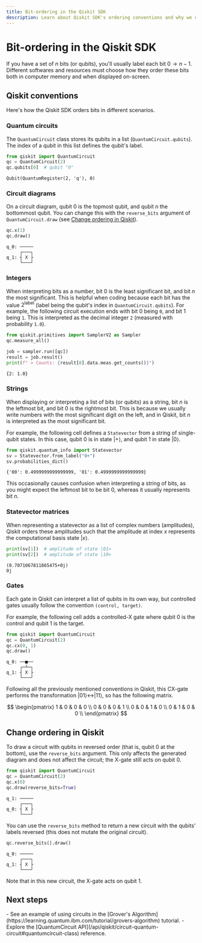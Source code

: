 ```yaml
---
title: Bit-ordering in the Qiskit SDK
description: Learn about Qiskit SDK's ordering conventions and why we chose them
---
```


# Bit-ordering in the Qiskit SDK

If you have a set of $n$ bits (or qubits), you'll usually label each bit $0
\rightarrow n-1$. Different softwares and resources must choose how they order
these bits both in computer memory and when displayed on-screen.

## Qiskit conventions

Here's how the Qiskit SDK orders bits in different scenarios.

### Quantum circuits

The `QuantumCircuit` class stores its qubits in a list
(`QuantumCircuit.qubits`). The index of a qubit in this list defines the
qubit's label.

```python
from qiskit import QuantumCircuit
qc = QuantumCircuit(2)
qc.qubits[0]  # qubit "0"
```

```
Qubit(QuantumRegister(2, 'q'), 0)
```

### Circuit diagrams

On a circuit diagram, qubit $0$ is the topmost qubit, and qubit $n$ the
bottommost qubit. You can change this with the `reverse_bits` argument of
`QuantumCircuit.draw` (see [Change ordering in
Qiskit](#change-ordering-in-qiskit)).

```python
qc.x(1)
qc.draw()
```

```
q_0: ─────
     ┌───┐
q_1: ┤ X ├
     └───┘
```

### Integers

When interpreting bits as a number, bit $0$ is the least significant bit, and
bit $n$ the most significant. This is helpful when coding because each bit has
the value $2^\text{label}$ (label being the qubit's index in
`QuantumCircuit.qubits`). For example, the following circuit execution ends
with bit $0$ being `0`, and bit $1$ being `1`. This is interpreted as the
decimal integer `2` (measured with probability `1.0`).

```python
from qiskit.primitives import SamplerV2 as Sampler
qc.measure_all()

job = sampler.run([qc])
result = job.result()
print(f" > Counts: {result[0].data.meas.get_counts()}")
```


```
{2: 1.0}
```

### Strings

When displaying or interpreting a list of bits (or qubits) as a string, bit
$n$ is the leftmost bit, and bit $0$ is the rightmost bit. This is because we
usually write numbers with the most significant digit on the left, and in
Qiskit, bit $n$ is interpreted as the most significant bit.

For example, the following cell defines a `Statevector` from a string of
single-qubit states. In this case, qubit $0$ is in state $|+\rangle$, and
qubit $1$ in state $|0\rangle$.

```python
from qiskit.quantum_info import Statevector
sv = Statevector.from_label("0+")
sv.probabilities_dict()
```

```
{'00': 0.4999999999999999, '01': 0.4999999999999999}
```

This occasionally causes confusion when interpreting a string of bits, as you
might expect the leftmost bit to be bit $0$, whereas it usually represents bit
$n$.

### Statevector matrices

When representing a statevector as a list of complex numbers (amplitudes),
Qiskit orders these amplitudes such that the amplitude at index $x$ represents
the computational basis state $|x\rangle$.

```python
print(sv[1])  # amplitude of state |01>
print(sv[2])  # amplitude of state |10>
```

```
(0.7071067811865475+0j)
0j
```

### Gates

Each gate in Qiskit can interpret a list of qubits in its own way, but
controlled gates usually follow the convention `(control, target)`.

For example, the following cell adds a controlled-X gate where qubit $0$ is
the control and qubit $1$ is the target.

```python
from qiskit import QuantumCircuit
qc = QuantumCircuit(2)
qc.cx(0, 1)
qc.draw()
```

```
q_0: ──■──
     ┌─┴─┐
q_1: ┤ X ├
     └───┘
```

Following all the previously mentioned conventions in Qiskit, this CX-gate
performs the transformation $|01\rangle \leftrightarrow |11\rangle$, so has the
following matrix.

$$
\begin{pmatrix}
 1 & 0 & 0 & 0 \\
 0 & 0 & 0 & 1 \\
 0 & 0 & 1 & 0 \\
 0 & 1 & 0 & 0 \\
\end{pmatrix}
$$

## Change ordering in Qiskit

To draw a circuit with qubits in reversed order (that is, qubit $0$ at the
bottom), use the `reverse_bits` argument. This only affects the generated
diagram and does not affect the circuit; the X-gate still acts on qubit $0$.

```python
from qiskit import QuantumCircuit
qc = QuantumCircuit(2)
qc.x(0)
qc.draw(reverse_bits=True)
```

```
q_1: ─────
     ┌───┐
q_0: ┤ X ├
     └───┘
```

You can use the `reverse_bits` method to return a new circuit with the
qubits' labels reversed (this does not mutate the original circuit).

```python
qc.reverse_bits().draw()
```

```
q_0: ─────
     ┌───┐
q_1: ┤ X ├
     └───┘
```

Note that in this new circuit, the X-gate acts on qubit $1$.

## Next steps

<Admonition type="tip" title="Recommendations">
  -  See an example of using circuits in the [Grover's Algorithm](https://learning.quantum.ibm.com/tutorial/grovers-algorithm) tutorial.
  -  Explore the [QuantumCircuit API](/api/qiskit/circuit-quantum-circuit#quantumcircuit-class) reference.
</Admonition>